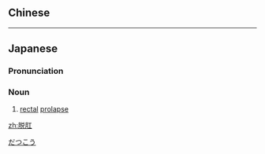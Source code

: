 {{also|脫肛}}
==Chinese==
{{zh-see|脫肛}}

----

==Japanese==
{{ja-kanjitab|yomi=o|だつ|k1=だっ|こう}}

===Pronunciation===
{{ja-pron|だっこう|y=o}}

===Noun===
{{ja-noun|だっこう}}

# [[rectal]] [[prolapse]]

[[Category:ja:Medicine|だつこう]]

[[zh:脱肛]]